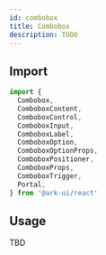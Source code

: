 ```yaml
---
id: combobox
title: Combobox
description: TODO
---
```



## Import

```ts
import {
  Combobox,
  ComboboxContent,
  ComboboxControl,
  ComboboxInput,
  ComboboxLabel,
  ComboboxOption,
  ComboboxOptionProps,
  ComboboxPositioner,
  ComboboxProps,
  ComboboxTrigger,
  Portal,
} from '@ark-ui/react'
```

## Usage

TBD
